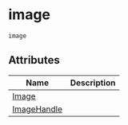 # image { #modal.image }

`image`

## Attributes

| Name | Description |
| --- | --- |
| [Image](#modal.image.Image) |  |
| [ImageHandle](#modal.image.ImageHandle) |  |